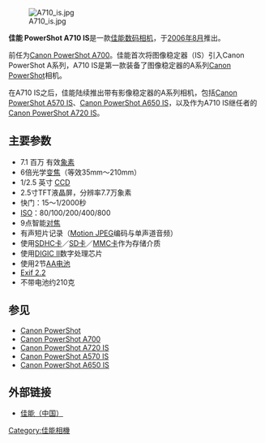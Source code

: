 [[File:A710_is.jpg|right]]

'''佳能 PowerShot A710 IS'''是一款[[佳能|佳能]][[数码相机|数码相机]]，于[[2006年8月|2006年8月]]推出。

前任为[[Canon_PowerShot_A700|Canon PowerShot A700]]。佳能首次将图像稳定器（IS）引入Canon PowerShot A系列，A710 IS是第一款装备了图像稳定器的A系列[[Canon_PowerShot|Canon PowerShot]]相机。

在A710 IS之后，佳能陆续推出带有影像稳定器的A系列相机，包括[[Canon_PowerShot_A570_IS|Canon PowerShot A570 IS]]、[[Canon_PowerShot_A650_IS|Canon PowerShot A650 IS]]，以及作为A710 IS继任者的[[Canon_PowerShot_A720_IS|Canon PowerShot A720 IS]]。

== 主要参数 ==
*7.1 百万 有效[[象素|象素]]
*6倍光学[[变焦|变焦]]（等效35mm～210mm）
*1/2.5 英寸 [[CCD|CCD]]
*2.5寸TFT液晶屏，分辨率7.7万象素
*快门：15～1/2000秒
*[[ISO|ISO]]：80/100/200/400/800
*9点智能[[对焦|对焦]]
*有声短片记录（[[Motion_JPEG|Motion JPEG]]编码与单声道音频）
*使用[[SDHC卡|SDHC卡]]／[[SD卡|SD卡]]／[[MMC卡|MMC卡]]作为存储介质
*使用[[DIGIC|DIGIC II]]数字处理芯片
*使用2节[[AA电池|AA电池]]
*[[EXIF|Exif 2.2]]
*不带电池约210克

== 参见 ==
*[[Canon_PowerShot|Canon PowerShot]]
*[[Canon_PowerShot_A700|Canon PowerShot A700]]
*[[Canon_PowerShot_A720_IS|Canon PowerShot A720 IS]]
*[[Canon_PowerShot_A570_IS|Canon PowerShot A570 IS]]
*[[Canon_PowerShot_A650_IS|Canon PowerShot A650 IS]]

== 外部链接 ==
*[http://www.canon.com.cn 佳能（中国）]{{Wayback|url=http://www.canon.com.cn/ |date=20071215103605 }}

[[Category:佳能相機|Category:佳能相機]]